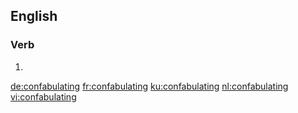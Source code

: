 ==English==

===Verb===
{{head|en|present participle}}

# {{present participle of|confabulate|lang=en}}

[[de:confabulating]]
[[fr:confabulating]]
[[ku:confabulating]]
[[nl:confabulating]]
[[vi:confabulating]]